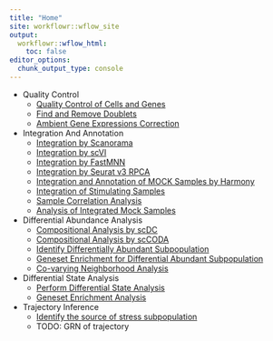 ```yaml
---
title: "Home"
site: workflowr::wflow_site
output:
  workflowr::wflow_html:
    toc: false
editor_options:
  chunk_output_type: console
---
```


- Quality Control
  - [Quality Control of Cells and Genes](quality_control_of_cells_and_genes.html)
  - [Find and Remove Doublets](quality_control_of_doublets.html)
  - [Ambient Gene Expressions Correction](quality_control_of_ambient_rna.html)
- Integration And Annotation
  - [Integration by Scanorama](integration_by_scanorama.html)
  - [Integration by scVI](integration_by_scVI.html)
  - [Integration by FastMNN](integration_by_FastMNN.html)
  - [Integration by Seurat v3 RPCA](integration_by_seurat_rpca.html)
  - [Integration and Annotation of MOCK Samples by Harmony](integration_by_harmony.html)
  - [Integration of Stimulating Samples](integration_of_stimulating_samples.html)
  - [Sample Correlation Analysis](sample_correlation_analysis.html)
  - [Analysis of Integrated Mock Samples](analysis_of_mock_samples.html)
- Differential Abundance Analysis
  - [Compositional Analysis by scDC](compositional_analysis_by_scDC.html)
  - [Compositional Analysis by scCODA](compositional_analysis_by_scCODA.html)
  - [Identify Differentially Abundant Subpopulation](differential_abundance_subpopulation.html)
  - [Geneset Enrichment for Differential Abundant Subpopulation](diff_abundance_geneset_analysis.html)
  - [Co-varying Neighborhood Analysis](covarying_neighborhood_analysis.html)
- Differential State Analysis
  - [Perform Differential State Analysis](differential_state_analysis.html)
  - [Geneset Enrichment Analysis](diff_state_geneset_analysis.html)
- Trajectory Inference
  - [Identify the source of stress subpopulation](sources_of_stress_state_subpopulations.html)
  - TODO: GRN of trajectory